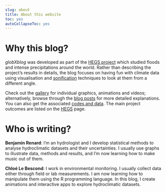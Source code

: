 ---
slug: about
title: About this website
toc: yes
autoCollapseToc: yes
---

# Why this blog? 

*globXblog* was developed as part of the [HEGS project](https://cordis.europa.eu/project/id/835496) which studied floods and intense precipitations around the world. Rather than describing the project's results in details, the blog focuses on having fun with climate data using visualisation and [sonification](/blog/sonification-intro) techniques to look at them from a different angle.

Check out the [gallery](/) for individual graphics, animations and videos; alternatively, browse through the [blog posts](/blog) for more detailed explanations. You can also get the associated [codes and data](https://github.com/globXblog/scripts). The main project outcomes are listed on the [HEGS](/hegs) page.

# Who is writing?

**Benjamin Renard**: I’m an hydrologist and I develop statistical methods to analyse hydroclimatic datasets and their uncertainties. I usually use graphs to illustrate data, methods and results, and I’m now learning how to make music out of them.

**Chloé Le Bescond**: I work in environmental monitoring. I usually collect data either through field or lab measurements. I am now learning how to manipulate them using the R programming language. In this blog, I create animations and interactive apps to explore hydroclimatic datasets.

